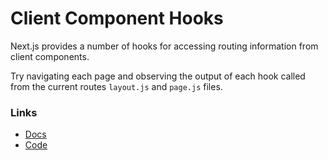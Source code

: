 # Client Component Hooks

Next.js provides a number of hooks for accessing routing information
from client components.

Try navigating each page and observing the output of each hook
called from the current routes `layout.js` and `page.js` files.

### Links

- [Docs](https://nextjs.org/docs/app/building-your-application/data-fetching/fetching#revalidating-data)
- [Code](https://github.com/vercel/next-app-router-playground/tree/main/app/hooks)
